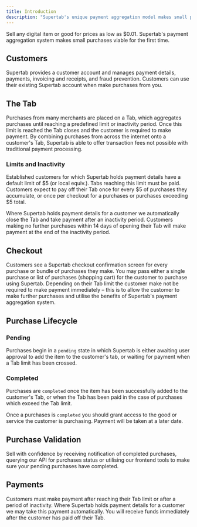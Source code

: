 ```yaml
---
title: Introduction
description: "Supertab's unique payment aggregation model makes small purchases possible"
---
```


Sell any digital item or good for prices as low as $0.01. Supertab's payment aggregation system makes small purchases
viable for the first time.

## Customers

Supertab provides a customer account and manages payment details, payments, invoicing and receipts, and fraud prevention.
Customers can use their existing Supertab account when make purchases from you.

## The Tab

Purchases from many merchants are placed on a Tab, which aggregates purchases until reaching a predefined limit
or inactivity period. Once this limit is reached the Tab closes and the customer is required to make payment.
By combining purchases from across the internet onto a customer's Tab, Supertab is able to offer transaction fees
not possible with traditional payment processing.

### Limits and Inactivity

Established customers for which Supertab holds payment details have a default limit of $5 (or local equiv.).
Tabs reaching this limit must be paid. Customers expect to pay off their Tab once for every $5 of purchases
they accumulate, or once per checkout for a purchases or purchases exceeding $5 total.

Where Supertab holds payment details for a customer we automatically close the Tab and take payment after
an inactivity period. Customers making no further purchases within 14 days of opening their Tab will make
payment at the end of the inactivity period.

## Checkout

Customers see a Supertab checkout confirmation screen for every purchase or bundle of purchases they make.
You may pass either a single purchase or list of purchases (shopping cart) for the customer to purchase
using Supertab. Depending on their Tab limit the customer make not be required to make payment immediately –
this is to allow the customer to make further purchases and utilise the benefits of Supertab's payment aggregation system.

## Purchase Lifecycle

### Pending

Purchases begin in a `pending` state in which Supertab is either awaiting user approval to add the item to the
customer's tab, or waiting for payment when a Tab limit has been crossed.

### Completed

Purchases are `completed` once the item has been successfully added to the customer's Tab, or when the Tab has been
paid in the case of purchases which exceed the Tab limit.

Once a purchases is `completed` you should grant access to the good or service the customer is purchasing.
Payment will be taken at a later date.

## Purchase Validation

Sell with confidence by receiving notification of completed purchases, querying our API for purchases status
or utilising our frontend tools to make sure your pending purchases have completed.

## Payments

Customers must make payment after reaching their Tab limit or after a period of inactivity.
Where Supertab holds payment details for a customer we may take this payment automatically.
You will receive funds immediately after the customer has paid off their Tab.

